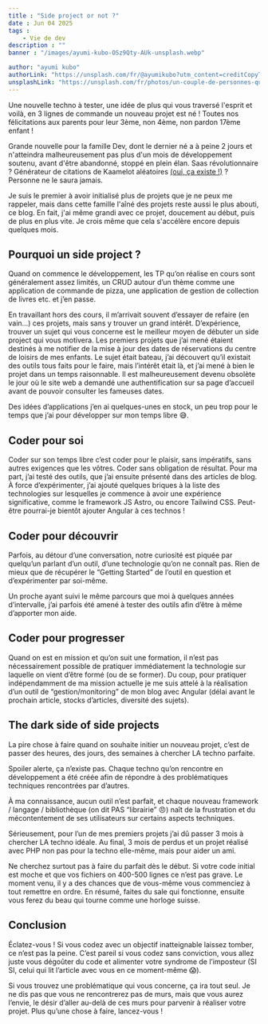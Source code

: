 ```yaml
---
title : "Side project or not ?"
date : Jun 04 2025
tags :
    - Vie de dev
description : ""
banner : "/images/ayumi-kubo-OSz9Qty-AUk-unsplash.webp"

author: "ayumi kubo"
authorLink: "https://unsplash.com/fr/@ayumikubo?utm_content=creditCopyText&utm_medium=referral&utm_source=unsplash"
unsplashLink: "https://unsplash.com/fr/photos/un-couple-de-personnes-qui-marchent-devant-un-immeuble-OSz9Qty-AUk?utm_content=creditCopyText&utm_medium=referral&utm_source=unsplash"
---
```


Une nouvelle techno à tester, une idée de plus qui vous traversé l'esprit et voilà, en 3 lignes de commande un nouveau projet est né ! Toutes nos félicitations aux parents pour leur 3ème, non 4ème, non pardon 17ème enfant ! 

Grande nouvelle pour la famille Dev, dont le dernier né a à peine 2 jours et n'atteindra malheureusement pas plus d'un mois de développement soutenu, avant d'être abandonné, stoppé en plein élan. Saas révolutionnaire ? Générateur de citations de Kaamelot aléatoires [(oui, ça existe !)](https://github.com/sin0light/api-kaamelott/") ? Personne ne le saura jamais.

Je suis le premier à avoir initialisé plus de projets que je ne peux me rappeler, mais dans cette famille l'aîné des projets reste aussi le plus abouti, ce blog. En fait, j'ai même grandi avec ce projet, doucement au début, puis de plus en plus vite. Je crois même que cela s'accélère encore depuis quelques mois.

## Pourquoi un side project ?

Quand on commence le développement, les TP qu’on réalise en cours sont généralement assez limités, un CRUD autour d’un thème comme une application de commande de pizza, une application de gestion de collection de livres etc. et j’en passe. 

En travaillant hors des cours, il m’arrivait souvent d’essayer de refaire (en vain…) ces projets, mais sans y trouver un grand intérêt. D’expérience, trouver un sujet qui vous concerne est le meilleur moyen de débuter un side project qui vous motivera. Les premiers projets que j’ai mené étaient destinés à me notifier de la mise à jour des dates de réservations du centre de loisirs de mes enfants. Le sujet était bateau, j’ai découvert qu’il existait des outils tous faits pour le faire, mais l’intérêt était là, et j’ai mené à bien le projet dans un temps raisonnable. Il est malheureusement devenu obsolète le jour où le site web a demandé une authentification sur sa page d’accueil avant de pouvoir consulter les fameuses dates.

Des idées d’applications j’en ai quelques-unes en stock, un peu trop pour le temps que j’ai pour développer sur mon temps libre 😅.

## Coder pour soi

Coder sur son temps libre c’est coder pour le plaisir, sans impératifs, sans autres exigences que les vôtres. Coder sans obligation de résultat. Pour ma part, j’ai testé des outils, que j’ai ensuite présenté dans des articles de blog. À force d’expérimenter, j’ai ajouté quelques briques à la liste des technologies sur lesquelles je commence à avoir une expérience significative, comme le framework JS Astro, ou encore Tailwind CSS. Peut-être pourrai-je bientôt ajouter Angular à ces technos !

## Coder pour découvrir

Parfois, au détour d’une conversation, notre curiosité est piquée par quelqu’un parlant d’un outil, d’une technologie qu’on ne connaît pas. Rien de mieux que de récupérer le “Getting Started” de l’outil en question et d’expérimenter par soi-même.

Un proche ayant suivi le même parcours que moi à quelques années d’intervalle, j’ai parfois été amené à tester des outils afin d’être à même d’apporter mon aide. 

## Coder pour progresser

Quand on est en mission et qu’on suit une formation, il n’est pas nécessairement possible de pratiquer immédiatement la technologie sur laquelle on vient d’être formé (ou de se former). Du coup, pour pratiquer indépendamment de ma mission actuelle je me suis attelé à la réalisation d’un outil de “gestion/monitoring” de mon blog avec Angular (délai avant le prochain article, stocks d’articles, diversité des sujets).

## The dark side of side projects

La pire chose à faire quand on souhaite initier un nouveau projet, c’est de passer des heures, des jours, des semaines à chercher LA techno parfaite. 

Spoiler alerte, ça n’existe pas. Chaque techno qu’on rencontre en développement a été créée afin de répondre à des problématiques techniques rencontrées par d’autres. 

À ma connaissance, aucun outil n’est parfait, et chaque nouveau framework / langage / bibliothèque (on dit PAS “librairie” 😠) naît de la frustration et du mécontentement de ses utilisateurs sur certains aspects techniques.

Sérieusement, pour l’un de mes premiers projets j’ai dû passer 3 mois à chercher LA techno idéale. Au final, 3 mois de perdus et un projet réalisé avec PHP non pas pour la techno elle-même, mais pour aider un ami.

Ne cherchez surtout pas à faire du parfait dès le début. Si votre code initial est moche et que vos fichiers on 400-500 lignes ce n’est pas grave. Le moment venu, il y a des chances que de vous-même vous commenciez à tout remettre en ordre. En résumé, faites du sale qui fonctionne, ensuite vous ferez du beau qui tourne comme une horloge suisse.

## Conclusion

Éclatez-vous ! Si vous codez avec un objectif inatteignable laissez tomber, ce n’est pas la peine. C’est pareil si vous codez sans conviction, vous allez juste vous dégoûter du code et alimenter votre syndrome de l’imposteur (SI SI, celui qui lit l’article avec vous en ce moment-même 😱).

Si vous trouvez une problématique qui vous concerne, ça ira tout seul. Je ne dis pas que vous ne rencontrerez pas de murs, mais que vous aurez l’envie, le désir d’aller au-delà de ces murs pour parvenir à réaliser votre projet. Plus qu’une chose à faire, lancez-vous !